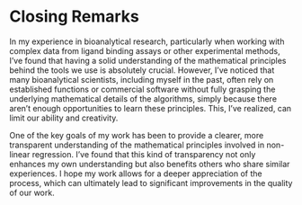 
# Closing Remarks {-}

In my experience in bioanalytical research, particularly when working with complex data from ligand binding assays or other experimental methods, I've found that having a solid understanding of the mathematical principles behind the tools we use is absolutely crucial. However, I've noticed that many bioanalytical scientists, including myself in the past, often rely on established functions or commercial software without fully grasping the underlying mathematical details of the algorithms, simply because there aren't enough opportunities to learn these principles. This, I've realized, can limit our ability and creativity.

One of the key goals of my work has been to provide a clearer, more transparent understanding of the mathematical principles involved in non-linear regression. I've found that this kind of transparency not only enhances my own understanding but also benefits others who share similar experiences. I hope my work allows for a deeper appreciation of the process, which can ultimately lead to significant improvements in the quality of our work.


